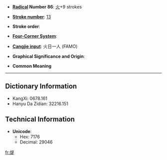 * '''[[Wiktionary:Chinese radical index| Radical]] Number 86''': [[Wiktionary:Chinese radical index 火|火]]+9 strokes

* '''[[Wiktionary:Chinese total strokes index|Stroke number]]''': [[Wiktionary:Chinese total strokes index 13|13]]

* '''Stroke order''': 

* '''[[Wiktionary:Chinese four corner index|Four-Corner System]]''': 

* '''[[Wiktionary:Chinese Cangjie index|Cangjie input]]''': 火日一人 (FAMO)

* '''Graphical Significance and Origin''': 

* '''Common Meaning'''

----

== Dictionary Information ==

* KangXi: 0678.161
* Hanyu Da Zidian: 32216.151

== Technical Information ==

* '''Unicode''':
** Hex: 7176
** Decimal: 29046

[[fr:煶]]